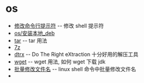 = os =
* [[os/modify_command_tip|修改命令行提示符]] -- 修改 shell 提示符
* [[os/安装本地_deb]]
* [[os/tar|tar]] -- tar 用法
* [[os/7z|7z]]
* [[os/dtrx|dtrx]] -- Do The Right eXtraction 十分好用的解压工具
* [[os/wget|wget]] -- wget 用法, 如何 wget 下载 jdk
* [[os/rename_files|批量修改文件名]] -- linux shell 命令中批量修改文件名
* 
